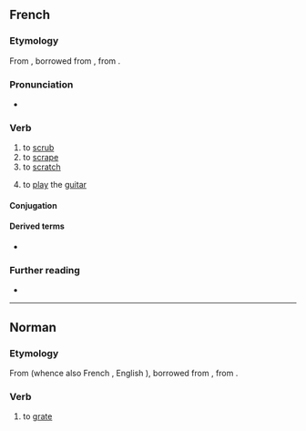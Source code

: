 ==French==

===Etymology===
From {{inh|fr|fro|grater}}, borrowed from {{bor|fr|frk|*kratton|notext=1}}, from {{der|fr|gem-pro|*krattōną}}.

===Pronunciation===
* {{audio|Fr-gratter.ogg|Audio|lang=fr}}

===Verb===
{{fr-verb}}

# to [[scrub]]
# to [[scrape]]
# to [[scratch]]
# {{lb|fr|colloquial}} to [[play]] the [[guitar]]

====Conjugation====
{{fr-conj-auto}}

====Derived terms====
* {{l|fr|gratte-ciel}}

===Further reading===
* {{R:TLFi}}

----

==Norman==

===Etymology===
From {{inh|nrf|fro|grater}} (whence also French {{m|fr|gratter}}, English {{m|en|grate|pos=verb}}), borrowed from {{bor|nrf|frk|*kratton|notext=1}}, from {{der|nrf|gem-pro|*krattōną}}.

===Verb===
{{nrf-verb}}

# {{lb|nrf|Jersey}} to [[grate]]